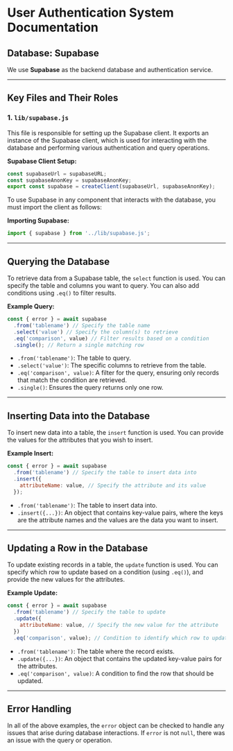 # User Authentication System Documentation

## Database: **Supabase**

We use **Supabase** as the backend database and authentication service. 

---

## Key Files and Their Roles

### 1. `lib/supabase.js`

This file is responsible for setting up the Supabase client. It exports an instance of the Supabase client, which is used for interacting with the database and performing various authentication and query operations.

**Supabase Client Setup:**
```javascript
const supabaseUrl = supabaseURL;  
const supabaseAnonKey = supabaseAnonKey;  
export const supabase = createClient(supabaseUrl, supabaseAnonKey);
```

To use Supabase in any component that interacts with the database, you must import the client as follows:

**Importing Supabase:**
```javascript
import { supabase } from '../lib/supabase.js';
```

---

## Querying the Database

To retrieve data from a Supabase table, the `select` function is used. You can specify the table and columns you want to query. You can also add conditions using `.eq()` to filter results.

**Example Query:**
```javascript
const { error } = await supabase
  .from('tablename') // Specify the table name
  .select('value') // Specify the column(s) to retrieve
  .eq('comparison', value) // Filter results based on a condition
  .single(); // Return a single matching row
```
- `.from('tablename')`: The table to query.
- `.select('value')`: The specific columns to retrieve from the table.
- `.eq('comparison', value)`: A filter for the query, ensuring only records that match the condition are retrieved.
- `.single()`: Ensures the query returns only one row.

---

## Inserting Data into the Database

To insert new data into a table, the `insert` function is used. You can provide the values for the attributes that you wish to insert.

**Example Insert:**
```javascript
const { error } = await supabase
  .from('tablename') // Specify the table to insert data into
  .insert({
    attributeName: value, // Specify the attribute and its value
  });
```
- `.from('tablename')`: The table to insert data into.
- `.insert({...})`: An object that contains key-value pairs, where the keys are the attribute names and the values are the data you want to insert.

---

## Updating a Row in the Database

To update existing records in a table, the `update` function is used. You can specify which row to update based on a condition (using `.eq()`), and provide the new values for the attributes.

**Example Update:**
```javascript
const { error } = await supabase
  .from('tablename') // Specify the table to update
  .update({
    attributeName: value, // Specify the new value for the attribute
  })
  .eq('comparison', value); // Condition to identify which row to update
```
- `.from('tablename')`: The table where the record exists.
- `.update({...})`: An object that contains the updated key-value pairs for the attributes.
- `.eq('comparison', value)`: A condition to find the row that should be updated.

---

## Error Handling

In all of the above examples, the `error` object can be checked to handle any issues that arise during database interactions. If `error` is not `null`, there was an issue with the query or operation.

